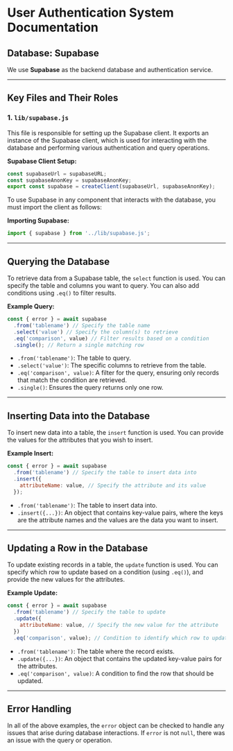 # User Authentication System Documentation

## Database: **Supabase**

We use **Supabase** as the backend database and authentication service. 

---

## Key Files and Their Roles

### 1. `lib/supabase.js`

This file is responsible for setting up the Supabase client. It exports an instance of the Supabase client, which is used for interacting with the database and performing various authentication and query operations.

**Supabase Client Setup:**
```javascript
const supabaseUrl = supabaseURL;  
const supabaseAnonKey = supabaseAnonKey;  
export const supabase = createClient(supabaseUrl, supabaseAnonKey);
```

To use Supabase in any component that interacts with the database, you must import the client as follows:

**Importing Supabase:**
```javascript
import { supabase } from '../lib/supabase.js';
```

---

## Querying the Database

To retrieve data from a Supabase table, the `select` function is used. You can specify the table and columns you want to query. You can also add conditions using `.eq()` to filter results.

**Example Query:**
```javascript
const { error } = await supabase
  .from('tablename') // Specify the table name
  .select('value') // Specify the column(s) to retrieve
  .eq('comparison', value) // Filter results based on a condition
  .single(); // Return a single matching row
```
- `.from('tablename')`: The table to query.
- `.select('value')`: The specific columns to retrieve from the table.
- `.eq('comparison', value)`: A filter for the query, ensuring only records that match the condition are retrieved.
- `.single()`: Ensures the query returns only one row.

---

## Inserting Data into the Database

To insert new data into a table, the `insert` function is used. You can provide the values for the attributes that you wish to insert.

**Example Insert:**
```javascript
const { error } = await supabase
  .from('tablename') // Specify the table to insert data into
  .insert({
    attributeName: value, // Specify the attribute and its value
  });
```
- `.from('tablename')`: The table to insert data into.
- `.insert({...})`: An object that contains key-value pairs, where the keys are the attribute names and the values are the data you want to insert.

---

## Updating a Row in the Database

To update existing records in a table, the `update` function is used. You can specify which row to update based on a condition (using `.eq()`), and provide the new values for the attributes.

**Example Update:**
```javascript
const { error } = await supabase
  .from('tablename') // Specify the table to update
  .update({
    attributeName: value, // Specify the new value for the attribute
  })
  .eq('comparison', value); // Condition to identify which row to update
```
- `.from('tablename')`: The table where the record exists.
- `.update({...})`: An object that contains the updated key-value pairs for the attributes.
- `.eq('comparison', value)`: A condition to find the row that should be updated.

---

## Error Handling

In all of the above examples, the `error` object can be checked to handle any issues that arise during database interactions. If `error` is not `null`, there was an issue with the query or operation.

